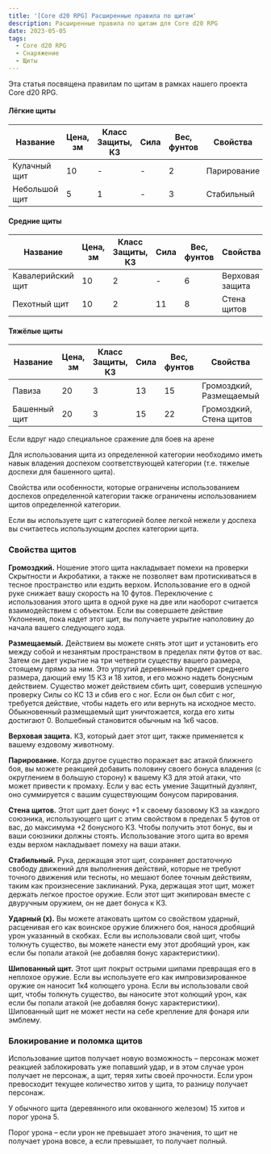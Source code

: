 ```yaml
---
title: '[Core d20 RPG] Расширенные правила по щитам'
description: Расширенные правила по щитам для Core d20 RPG
date: 2023-05-05
tags:
  - Core d20 RPG
  - Снаряжение
  - Щиты
---
```


Эта статья посвящена правилам по щитам в рамках нашего проекта Core d20 RPG.

#### Лёгкие щиты

| Название      | Цена, зм | Класс Защиты, КЗ | Сила | Вес, фунтов | Свойства    |
| ------------- | -------- | ---------------- | ---- | ----------- | ----------- |
| Кулачный щит  | 10       | -                | -    | 2           | Парирование |
| Небольшой щит | 5        | 1                | -    | 3           | Стабильный  |

#### Средние щиты

| Название          | Цена, зм | Класс Защиты, КЗ | Сила | Вес, фунтов | Свойства        |
| ----------------- | -------- | ---------------- | ---- | ----------- | --------------- |
| Кавалерийский щит | 10       | 2                | -    | 6           | Верховая защита |
| Пехотный щит      | 10       | 2                | 11   | 8           | Стена щитов     |

#### Тяжёлые щиты

| Название     | Цена, зм | Класс Защиты, КЗ | Сила | Вес, фунтов | Свойства                |
| ------------ | -------- | ---------------- | ---- | ----------- | ----------------------- |
| Павиза       | 20       | 3                | 13   | 15          | Громоздкий, Размещаемый |
| Башенный щит | 20       | 3                | 15   | 22          | Громоздкий, Стена щитов |

<Generator id="enhanced-shields" />

Если вдруг надо специальное сражение для боев на арене

<Generator id="pit-fighting" />

Для использования щита из определенной категории необходимо иметь навык владения доспехом соответствующей категории (т.е. тяжелые доспехи для башенного щита).

Свойства или особенности, которые ограничены использованием доспехов определенной категории также ограничены использованием щитов определенной категории.

Если вы используете щит с категорией более легкой нежели у доспеха вы считаетесь использующим доспех категории щита.

### Свойства щитов

**Громоздкий.** Ношение этого щита накладывает помехи на проверки Скрытности и Акробатики, а также не позволяет вам протискиваться в тесное пространство или ездить верхом. Использование его в одной руке снижает вашу скорость на 10 футов. Переключение с использования этого щита в одной руке на две или наоборот считается взаимодействием с объектом. Если вы совершаете действие Уклонения, пока надет этот щит, вы получаете укрытие наполовину до начала вашего следующего хода.

**Размещаемый.** Действием вы можете снять этот щит и установить его между собой и незанятым пространством в пределах пяти футов от вас. Затем он дает укрытие на три четверти существу вашего размера, стоящему прямо за ним. Это упругий деревянный предмет среднего размера, дающий ему 15 КЗ и 18 хитов, и его можно надеть бонусным действием. Существо может действием сбить щит, совершив успешную проверку Силы со КС 13 и сбив его с ног. Если он был сбит с ног, требуется действие, чтобы надеть его или вернуть на исходное место. Обыкновенный размещаемый щит уничтожается, когда его хиты достигают 0. Волшебный становится обычным на 1к6 часов.

**Верховая защита.** КЗ, который дает этот щит, также применяется к вашему ездовому животному.

**Парирование.** Когда другое существо поражает вас атакой ближнего боя, вы можете реакцией добавить половину своего бонуса владения (с округлением в большую сторону) к вашему КЗ для этой атаки, что может привести к промаху. Если у вас есть умение Защитный дуэлянт, оно суммируется с вашим существующим бонусом парирования.

**Стена щитов.** Этот щит дает бонус +1 к своему базовому КЗ за каждого союзника, использующего щит с этим свойством в пределах 5 футов от вас, до максимума +2 бонусного КЗ. Чтобы получить этот бонус, вы и ваши союзники должны стоять. Использование этого щита во время езды верхом накладывает помеху на ваши атаки.

**Стабильный.** Рука, держащая этот щит, сохраняет достаточную свободу движений для выполнения действий, которые не требуют точного движения или тесноты, но мешают более точным действиям, таким как произнесение заклинаний. Рука, держащая этот щит, может держать легкое простое оружие. Если этот щит экипирован вместе с двуручным оружием, он не дает бонуса к КЗ.

**Ударный (x).** Вы можете атаковать щитом со свойством ударный, расценивая его как воинское оружие ближнего боя, нанося дробящий урон указанный в скобках. Если вы использовали свой щит, чтобы толкнуть существо, вы можете нанести ему этот дробящий урон, как если бы попали атакой (не добавляя бонус характеристики).

**Шипованный щит.** Этот щит покрыт острыми шипами превращая его в неплохое оружие. Если вы используете его как импровизированное оружие он наносит 1к4 колющего урона. Если вы использовали свой щит, чтобы толкнуть существо, вы наносите этот колющий урон, как если бы попали атакой (не добавляя бонус характеристики). Шипованный щит не может нести на себе крепление для фонаря или эмблему.

### Блокирование и поломка щитов

Использование щитов получает новую возможность – персонаж может реакцией заблокировать уже попавший удар, и в этом случае урон получает не персонаж, а щит, теряя хиты своей прочности. Если урон превосходит текущее количество хитов у щита, то разницу получает персонаж.

У обычного щита (деревянного или окованного железом) 15 хитов и порог урона 5.

Порог урона – если урон не превышает этого значения, то щит не получает урона вовсе, а если превышает, то получает полный.
